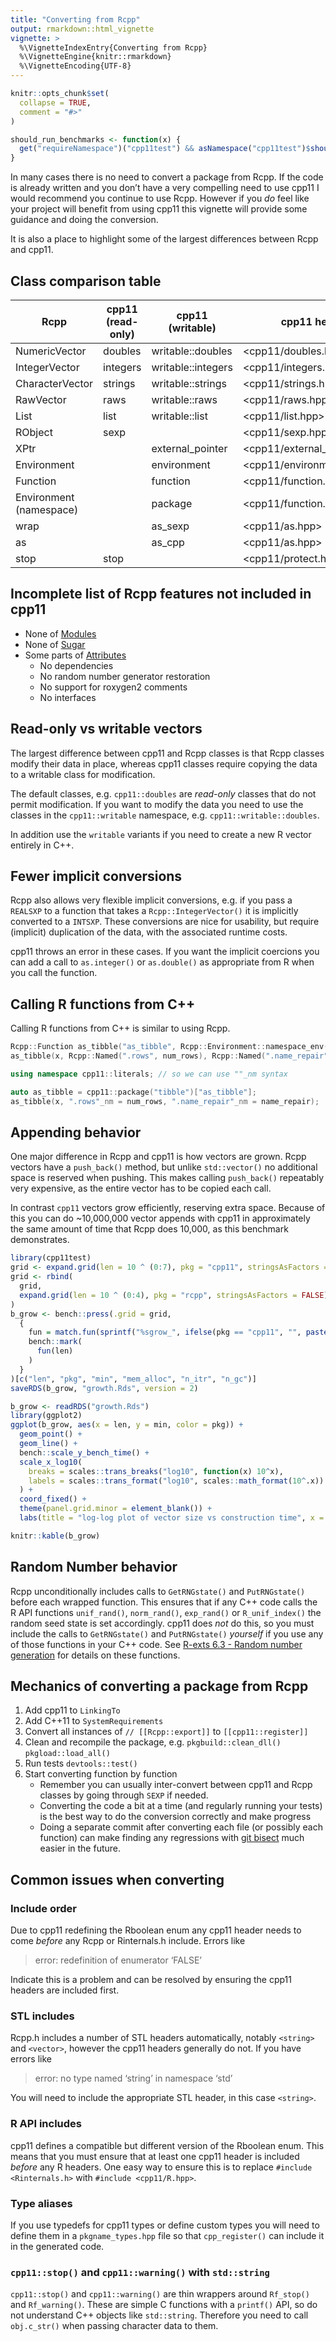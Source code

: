 ```yaml
---
title: "Converting from Rcpp"
output: rmarkdown::html_vignette
vignette: >
  %\VignetteIndexEntry{Converting from Rcpp}
  %\VignetteEngine{knitr::rmarkdown}
  %\VignetteEncoding{UTF-8}
---
```


```r
knitr::opts_chunk$set(
  collapse = TRUE,
  comment = "#>"
)

should_run_benchmarks <- function(x) {
  get("requireNamespace")("cpp11test") && asNamespace("cpp11test")$should_run_benchmarks()
}
```

In many cases there is no need to convert a package from Rcpp.
If the code is already written and you don't have a very compelling need to use cpp11 I would recommend you continue to use Rcpp.
However if you _do_ feel like your project will benefit from using cpp11 this vignette will provide some guidance and doing the conversion.

It is also a place to highlight some of the largest differences between Rcpp and cpp11.

## Class comparison table

| Rcpp                    | cpp11 (read-only) | cpp11 (writable)   | cpp11 header                 |
| ---                     | ---               | ---                | ---                          |
| NumericVector           | doubles           | writable::doubles  | <cpp11/doubles.hpp>          |
| IntegerVector           | integers          | writable::integers | <cpp11/integers.hpp>         |
| CharacterVector         | strings           | writable::strings  | <cpp11/strings.hpp>          |
| RawVector               | raws              | writable::raws     | <cpp11/raws.hpp>             |
| List                    | list              | writable::list     | <cpp11/list.hpp>             |
| RObject                 | sexp              |                    | <cpp11/sexp.hpp>             |
| XPtr                    |                   | external_pointer   | <cpp11/external_pointer.hpp> |
| Environment             |                   | environment        | <cpp11/environment.hpp>      |
| Function                |                   | function           | <cpp11/function.hpp>         |
| Environment (namespace) |                   | package            | <cpp11/function.hpp>         |
| wrap                    |                   | as_sexp            | <cpp11/as.hpp>               |
| as                      |                   | as_cpp             | <cpp11/as.hpp>               |
| stop                    | stop              |                    | <cpp11/protect.hpp>          |

## Incomplete list of Rcpp features not included in cpp11

- None of [Modules](https://CRAN.R-project.org/package=Rcpp/vignettes/Rcpp-modules.pdf)
- None of [Sugar](https://CRAN.R-project.org/package=Rcpp/vignettes/Rcpp-sugar.pdf)
- Some parts of [Attributes](https://CRAN.R-project.org/package=Rcpp/vignettes/Rcpp-attributes.pdf)
  - No dependencies
  - No random number generator restoration
  - No support for roxygen2 comments
  - No interfaces

## Read-only vs writable vectors

The largest difference between cpp11 and Rcpp classes is that Rcpp classes modify their data in place, whereas cpp11 classes require copying the data to a writable class for modification.

The default classes, e.g. `cpp11::doubles` are *read-only* classes that do not permit modification.
If you want to modify the data you need to use the classes in the `cpp11::writable` namespace, e.g. `cpp11::writable::doubles`.

In addition use the `writable` variants if you need to create a new R vector entirely in C++.

## Fewer implicit conversions

Rcpp also allows very flexible implicit conversions, e.g. if you pass a `REALSXP` to a function that takes a `Rcpp::IntegerVector()` it is implicitly converted to a `INTSXP`.
These conversions are nice for usability, but require (implicit) duplication of the data, with the associated runtime costs.

cpp11 throws an error in these cases. If you want the implicit coercions you can add a call to `as.integer()` or `as.double()` as appropriate from R when you call the function.

## Calling R functions from C++

Calling R functions from C++ is similar to using Rcpp.

```c++
Rcpp::Function as_tibble("as_tibble", Rcpp::Environment::namespace_env("tibble"));
as_tibble(x, Rcpp::Named(".rows", num_rows), Rcpp::Named(".name_repair", name_repair));
```

```c++
using namespace cpp11::literals; // so we can use ""_nm syntax

auto as_tibble = cpp11::package("tibble")["as_tibble"];
as_tibble(x, ".rows"_nm = num_rows, ".name_repair"_nm = name_repair);
```


## Appending behavior

One major difference in Rcpp and cpp11 is how vectors are grown.
Rcpp vectors have a `push_back()` method, but unlike `std::vector()` no additional space is reserved when pushing.
This makes calling `push_back()` repeatably very expensive, as the entire vector has to be copied each call.

In contrast `cpp11` vectors grow efficiently, reserving extra space.
Because of this you can do ~10,000,000 vector appends with cpp11 in approximately the same amount of time that Rcpp does 10,000, as this benchmark demonstrates.

```r
library(cpp11test)
grid <- expand.grid(len = 10 ^ (0:7), pkg = "cpp11", stringsAsFactors = FALSE)
grid <- rbind(
  grid,
  expand.grid(len = 10 ^ (0:4), pkg = "rcpp", stringsAsFactors = FALSE)
)
b_grow <- bench::press(.grid = grid,
  {
    fun = match.fun(sprintf("%sgrow_", ifelse(pkg == "cpp11", "", paste0(pkg, "_"))))
    bench::mark(
      fun(len)
    )
  }
)[c("len", "pkg", "min", "mem_alloc", "n_itr", "n_gc")]
saveRDS(b_grow, "growth.Rds", version = 2)
```

```r
b_grow <- readRDS("growth.Rds")
library(ggplot2)
ggplot(b_grow, aes(x = len, y = min, color = pkg)) +
  geom_point() +
  geom_line() +
  bench::scale_y_bench_time() +
  scale_x_log10(
    breaks = scales::trans_breaks("log10", function(x) 10^x),
    labels = scales::trans_format("log10", scales::math_format(10^.x))
  ) +
  coord_fixed() +
  theme(panel.grid.minor = element_blank()) +
  labs(title = "log-log plot of vector size vs construction time", x = NULL, y = NULL)
```

```r
knitr::kable(b_grow)
```

## Random Number behavior

Rcpp unconditionally includes calls to `GetRNGstate()` and `PutRNGstate()` before each wrapped function. 
This ensures that if any C++ code calls the R API functions `unif_rand()`, `norm_rand()`, `exp_rand()` or `R_unif_index()` the random seed state is set accordingly.
cpp11 does _not_ do this, so you must include the calls to `GetRNGstate()` and `PutRNGstate()` _yourself_ if you use any of those functions in your C++ code.
See [R-exts 6.3 - Random number generation](https://cran.r-project.org/doc/manuals/r-release/R-exts.html#Random-numbers) for details on these functions.

## Mechanics of converting a package from Rcpp

1. Add cpp11 to `LinkingTo`
1. Add C++11 to `SystemRequirements`
1. Convert all instances of `// [[Rcpp::export]]` to `[[cpp11::register]]`
1. Clean and recompile the package, e.g. `pkgbuild::clean_dll()` `pkgload::load_all()`
1. Run tests `devtools::test()`
1. Start converting function by function
   - Remember you can usually inter-convert between cpp11 and Rcpp classes by going through `SEXP` if needed.
   - Converting the code a bit at a time (and regularly running your tests) is the best way to do the conversion correctly and make progress
   - Doing a separate commit after converting each file (or possibly each function) can make finding any regressions with [git bisect](https://youtu.be/KKeucpfAuuA) much easier in the future.

## Common issues when converting

### Include order

Due to cpp11 redefining the Rboolean enum any cpp11 header needs to come _before_ any Rcpp or Rinternals.h include. Errors like

> error: redefinition of enumerator 'FALSE'

Indicate this is a problem and can be resolved by ensuring the cpp11 headers are included first.

### STL includes

Rcpp.h includes a number of STL headers automatically, notably `<string>` and `<vector>`, however the cpp11 headers generally do not. If you have errors like

> error: no type named 'string' in namespace 'std'

You will need to include the appropriate STL header, in this case `<string>`.

### R API includes

cpp11 defines a compatible but different version of the Rboolean enum.
This means that you must ensure that at least one cpp11 header is included _before_ any R headers.
One easy way to ensure this is to replace `#include <Rinternals.h>` with `#include <cpp11/R.hpp>`.

### Type aliases

If you use typedefs for cpp11 types or define custom types you will need to define them in a `pkgname_types.hpp` file so that `cpp_register()` can include it in the generated code.

### `cpp11::stop()` and `cpp11::warning()` with `std::string`

`cpp11::stop()` and `cpp11::warning()` are thin wrappers around `Rf_stop()` and `Rf_warning()`.
These are simple C functions with a `printf()` API, so do not understand C++ objects like `std::string`.
Therefore you need to call `obj.c_str()` when passing character data to them.
